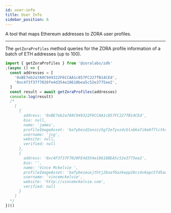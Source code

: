 ```yaml
---
id: user-info
title: User Info
sidebar_position: 6
---
```


A tool that maps Ethereum addresses to ZORA user profiles.

---

The `getZoraProfiles` method queries for the ZORA profile information of a batch of ETH addresses (up to 100).

```typescript
import { getZoraProfiles } from '@zoralabs/zdk'
;(async () => {
  const addresses = [
    '0xBE7eb2a7A9C949322F6CCAA1c857FC227fB14CEd',
    '0xc4f3f37f7020fe4d354e18618bea5c52e3775ee2',
  ]
  const result = await getZoraProfiles(addresses)
  console.log(result)
  /*
    [
      {
        address: '0xBE7eb2a7A9C949322F6CCAA1c857FC227fB14CEd',
        bio: null,
        name: 'james',
        profileImageAsset: 'bafybeid2anzzz5gf2e7yxzdcblxbka7i6e6f7lctkc3em3j56pyfv57uti',
        username: 'jcg',
        website: null,
        verified: null
      },
      {
        address: '0xc4F3f37F7020FE4d354e18618BEA5c52e3775ee2',
        bio: '',
        name: 'Vince Mckelvie ',
        profileImageAsset: 'bafybeieuxjthtj2boaf6azkepp26cc4v6apc5fd5aqceaug4rrnkj7hz6q',
        username: 'vincemckelvie',
        website: 'http://vincemckelvie.com',
        verified: null
      }
    ]
  */
})()
```
